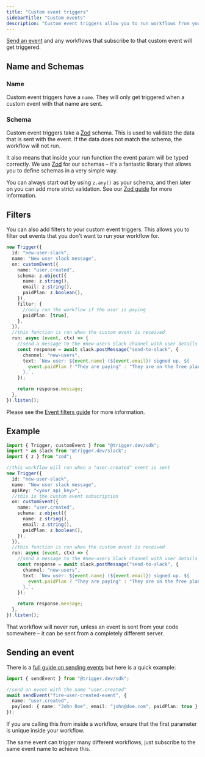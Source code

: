 ```yaml
---
title: "Custom event triggers"
sidebarTitle: "Custom events"
description: "Custom event triggers allow you to run workflows from your own code (or your other workflows)"
---
```


[Send an event](/functions/send-event) and any workflows that subscribe to that custom event will get triggered.

## Name and Schemas

### Name

Custom event triggers have a `name`. They will only get triggered when a custom event with that name are sent.

### Schema

Custom event triggers take a [Zod](https://github.com/colinhacks/zod) schema. This is used to validate the data that is sent with the event. If the data does not match the schema, the workflow will not run.

It also means that inside your run function the event param will be typed correctly. We use [Zod](https://github.com/colinhacks/zod#installation) for our schemas – it's a fantastic library that allows you to define schemas in a very simple way.

You can always start out by using `z.any()` as your schema, and then later on you can add more strict validation. See our [Zod guide](/guides/zod) for more information.

## Filters

You can also add filters to your custom event triggers. This allows you to filter out events that you don't want to run your workflow for.

```ts
new Trigger({
  id: "new-user-slack",
  name: "New user slack message",
  on: customEvent({
    name: "user.created",
    schema: z.object({
      name: z.string(),
      email: z.string(),
      paidPlan: z.boolean(),
    }),
    filter: {
      //only run the workflow if the user is paying
      paidPlan: [true],
    },
  }),
  //this function is run when the custom event is received
  run: async (event, ctx) => {
    //send a message to the #new-users Slack channel with user details
    const response = await slack.postMessage("send-to-slack", {
      channel: "new-users",
      text: `New user: ${event.name} (${event.email}) signed up. ${
        event.paidPlan ? "They are paying" : "They are on the free plan"
      }.`,
    });

    return response.message;
  },
}).listen();
```

Please see the [Event filters guide](/guides/event-filters) for more information.

## Example

```ts
import { Trigger, customEvent } from "@trigger.dev/sdk";
import * as slack from "@trigger.dev/slack";
import { z } from "zod";

//this workflow will run when a "user.created" event is sent
new Trigger({
  id: "new-user-slack",
  name: "New user slack message",
  apiKey: "<your_api_key>",
  //this is the custom event subscription
  on: customEvent({
    name: "user.created",
    schema: z.object({
      name: z.string(),
      email: z.string(),
      paidPlan: z.boolean(),
    }),
  }),
  //this function is run when the custom event is received
  run: async (event, ctx) => {
    //send a message to the #new-users Slack channel with user details
    const response = await slack.postMessage("send-to-slack", {
      channel: "new-users",
      text: `New user: ${event.name} (${event.email}) signed up. ${
        event.paidPlan ? "They are paying" : "They are on the free plan"
      }.`,
    });

    return response.message;
  },
}).listen();
```

That workflow will never run, unless an event is sent from your code somewhere – it can be sent from a completely different server.

## Sending an event

There is a [full guide on sending events](/functions/send-event) but here is a quick example:

```ts
import { sendEvent } from "@trigger.dev/sdk";

//send an event with the name "user.created"
await sendEvent("fire-user-created-event", {
  name: "user.created",
  payload: { name: "John Doe", email: "john@doe.com", paidPlan: true },
});
```

If you are calling this from inside a workflow, ensure that the first parameter is unique inside your workflow.

<Note>
  The same event can trigger many different workflows, just subscribe to the
  same event name to achieve this.
</Note>
